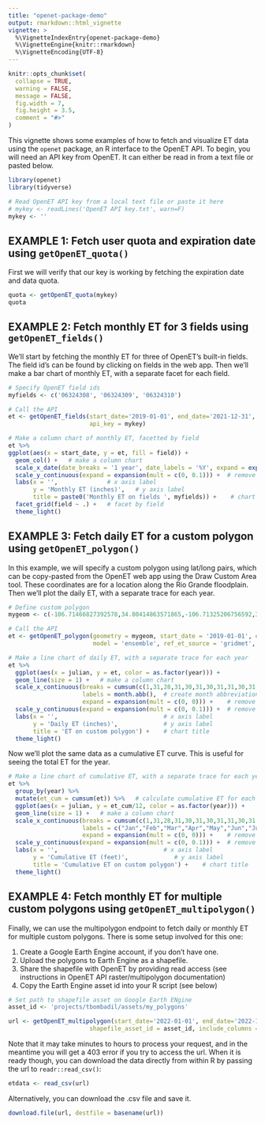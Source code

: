 ```yaml
---
title: "openet-package-demo"
output: rmarkdown::html_vignette
vignette: >
  %\VignetteIndexEntry{openet-package-demo}
  %\VignetteEngine{knitr::rmarkdown}
  %\VignetteEncoding{UTF-8}
---
```


```r
knitr::opts_chunk$set(
  collapse = TRUE,
  warning = FALSE,
  message = FALSE,
  fig.width = 7,
  fig.height = 3.5,
  comment = "#>"
)
```

This vignette shows some examples of how to fetch and visualize ET data using the `openet` package, an R interface to the OpenET API. To begin, you will need an API key from OpenET. It can either be read in from a text file or pasted below.

```r
library(openet)
library(tidyverse)

# Read OpenET API key from a local text file or paste it here
# mykey <- readLines('OpenET API key.txt', warn=F)
mykey <- ''
```

## EXAMPLE 1: Fetch user quota and expiration date using `getOpenET_quota()`

First we will verify that our key is working by fetching the expiration date and data quota.

```r
quota <- getOpenET_quota(mykey)
quota
```

## EXAMPLE 2: Fetch monthly ET for 3 fields using `getOpenET_fields()`

We'll start by fetching the monthly ET for three of OpenET's built-in fields. The field id's can be found by clicking on fields in the web app. Then we'll make a bar chart of monthly ET, with a separate facet for each field.

```r
# Specify OpenET field ids
myfields <- c('06324308', '06324309', '06324310')

# Call the API
et <- getOpenET_fields(start_date='2019-01-01', end_date='2021-12-31', field_ids = myfields, model = 'ensemble_mean',
                       api_key = mykey)

# Make a column chart of monthly ET, facetted by field
et %>%
ggplot(aes(x = start_date, y = et, fill = field)) +
  geom_col() +   # make a column chart
  scale_x_date(date_breaks = '1 year', date_labels = '%Y', expand = expansion(mult=c(0, 0.1))) +  # define date labels and remove padding around x axis
  scale_y_continuous(expand = expansion(mult = c(0, 0.1))) +  # remove padding around y axis
  labs(x = '',              # x axis label
       y = 'Monthly ET (inches)',   # y axis label
       title = paste0('Monthly ET on fields ', myfields)) +    # chart title
  facet_grid(field ~ .) +   # facet by field
  theme_light()
```

## EXAMPLE 3: Fetch daily ET for a custom polygon using `getOpenET_polygon()`

In this example, we will specify a custom polygon using lat/long pairs, which can be copy-pasted from the OpenET web app using the Draw Custom Area tool. These coordinates are for a location along the Rio Grande floodplain. Then we'll plot the daily ET, with a separate trace for each year.

```r
# Define custom polygon
mygeom <- c(-106.71466827392578,34.80414863571865,-106.71325206756592,34.807302387788766,-106.70790910720827,34.81036793055643,-106.70687913894655,34.81142498782864,-106.70668601989748,34.81253488337081,-106.7070508003235,34.81378570011156,-106.70784473419191,34.81556499825054,-106.70900344848634,34.81767896589377,-106.70958280563356,34.81796082414787,-106.7100977897644,34.81933486932708,-106.71151399612427,34.81873592937432,-106.71089172363283,34.81651629040249,-106.71093463897706,34.814014720838465,-106.71237230300905,34.81109025449285,-106.71406745910646,34.808747083070244,-106.71524763107301,34.8074609531423,-106.71576261520387,34.807496189846084,-106.71664237976076,34.80658003065107,-106.71700716018678,34.80592814194564,-106.71743631362915,34.80522339159909)

# Call the API
et <- getOpenET_polygon(geometry = mygeom, start_date = '2019-01-01', end_date = '2021-12-31', interval = 'daily',
                        model = 'ensemble', ref_et_source = 'gridmet', provisional = 'true', api_key = mykey)

# Make a line chart of daily ET, with a separate trace for each year
et %>%
  ggplot(aes(x = julian, y = et, color = as.factor(year))) +
  geom_line(size = 1) +   # make a column chart
  scale_x_continuous(breaks = cumsum(c(1,31,28,31,30,31,30,31,31,30,31,30)),  # turn day of year ticks on x-axis into readable monthly ticks
                     labels = month.abb(),  # create month abbreviation labels
                     expand = expansion(mult = c(0, 0))) +    # remove padding at ends of x axis
  scale_y_continuous(expand = expansion(mult = c(0, 0.1))) +  # remove padding at ends of y axis
  labs(x = '',                              # x axis label
       y = 'Daily ET (inches)',             # y axis label
       title = 'ET on custom polygon') +    # chart title
  theme_light()
```

Now we'll plot the same data as a cumulative ET curve. This is useful for seeing the total ET for the year.

```r
# Make a line chart of cumulative ET, with a separate trace for each year
et %>%
  group_by(year) %>%
  mutate(et_cum = cumsum(et)) %>%   # calculate cumulative ET for each year
  ggplot(aes(x = julian, y = et_cum/12, color = as.factor(year))) +
  geom_line(size = 1) +   # make a column chart
  scale_x_continuous(breaks = cumsum(c(1,31,28,31,30,31,30,31,31,30,31,30)),  # turn day of year ticks on x-axis into readable monthly ticks
                     labels = c("Jan","Feb","Mar","Apr","May","Jun","Jul","Aug","Sep","Oct","Nov","Dec"),
                     expand = expansion(mult = c(0, 0))) +    # remove padding at ends of x axis
  scale_y_continuous(expand = expansion(mult = c(0, 0.1))) +  # remove padding at ends of y axis
  labs(x = '',                              # x axis label
       y = 'Cumulative ET (feet)',             # y axis label
       title = 'Cumulative ET on custom polygon') +    # chart title
  theme_light()
```

## EXAMPLE 4: Fetch monthly ET for multiple custom polygons using `getOpenET_multipolygon()`

Finally, we can use the multipolygon endpoint to fetch daily or monthly ET for multiple custom polygons. There is some setup involved for this one:

1. Create a Google Earth Engine account, if you don't have one.
2. Upload the polygons to Earth Engine as a shapefile.
3. Share the shapefile with OpenET by providing read access (see instructions in OpenET API raster/multipolygon documentation)
4. Copy the Earth Engine asset id into your R script (see below)

```r
# Set path to shapefile asset on Google Earth ENgine
asset_id <- 'projects/tbombadil/assets/my_polygons'

url <- getOpenET_multipolygon(start_date='2022-01-01', end_date='2022-10-31', model = 'ensemble', interval = 'monthly',
                       shapefile_asset_id = asset_id, include_columns = 'apn,county,acreage', filename_suffix = 'my_polys', api_key = api_key)
```

Note that it may take minutes to hours to process your request, and in the meantime you will get a 403 error if you try to access the url. When it is ready though, you can download the data directly from within R by passing the url to `readr::read_csv()`:

```r
etdata <- read_csv(url)
```

Alternatively, you can download the .csv file and save it.

```r
download.file(url, destfile = basename(url))
```
